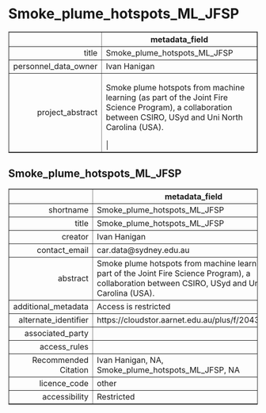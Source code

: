 Smoke_plume_hotspots_ML_JFSP
===
<!-- html table generated in R 3.6.0 by xtable 1.8-4 package -->
<!-- Fri May 22 19:16:51 2020 -->
<table border=1>
<tr> <th>  </th> <th> metadata_field </th>  </tr>
  <tr> <td align="right"> title </td> <td> Smoke_plume_hotspots_ML_JFSP </td> </tr>
  <tr> <td align="right"> personnel_data_owner </td> <td> Ivan Hanigan </td> </tr>
  <tr> <td align="right"> project_abstract </td> <td> Smoke plume hotspots from machine learning (as part of the Joint Fire Science Program), a collaboration between CSIRO, USyd and Uni North Carolina (USA). |  </td> </tr>
   </table>



Smoke_plume_hotspots_ML_JFSP
---
<!-- html table generated in R 3.6.0 by xtable 1.8-4 package -->
<!-- Fri May 22 19:16:51 2020 -->
<table border=1>
<tr> <th>  </th> <th> metadata_field </th>  </tr>
  <tr> <td align="right"> shortname </td> <td> Smoke_plume_hotspots_ML_JFSP </td> </tr>
  <tr> <td align="right"> title </td> <td> Smoke_plume_hotspots_ML_JFSP </td> </tr>
  <tr> <td align="right"> creator </td> <td> Ivan Hanigan </td> </tr>
  <tr> <td align="right"> contact_email </td> <td> car.data@sydney.edu.au </td> </tr>
  <tr> <td align="right"> abstract </td> <td> Smoke plume hotspots from machine learning (as part of the Joint Fire Science Program), a collaboration between CSIRO, USyd and Uni North Carolina (USA). </td> </tr>
  <tr> <td align="right"> additional_metadata </td> <td> Access is restricted </td> </tr>
  <tr> <td align="right"> alternate_identifier </td> <td> https://cloudstor.aarnet.edu.au/plus/f/2043811973 </td> </tr>
  <tr> <td align="right"> associated_party </td> <td>  </td> </tr>
  <tr> <td align="right"> access_rules </td> <td>  </td> </tr>
  <tr> <td align="right"> Recommended Citation </td> <td> Ivan Hanigan, NA, Smoke_plume_hotspots_ML_JFSP, NA </td> </tr>
  <tr> <td align="right"> licence_code </td> <td> other </td> </tr>
  <tr> <td align="right"> accessibility </td> <td> Restricted </td> </tr>
   </table>


